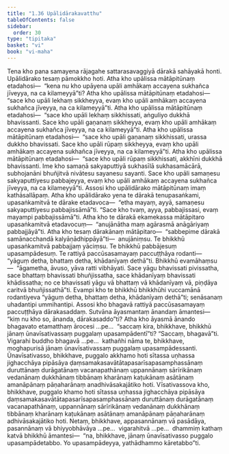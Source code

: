```yaml
---
title: "1.36 Upālidārakavatthu"
tableOfContents: false
sidebar:
  order: 30
type: "tipitaka"
basket: "vi"
book: "vi-maha"
---
```



<DynamicBreadcrumb />

<Division number="99" book="vi-maha" bookNo="3" page="108">

<Paragraph number="437" book="vi-maha">
Tena kho pana samayena rājagahe sattarasavaggiyā dārakā sahāyakā honti. Upālidārako tesaṃ pāmokkho hoti. Atha kho upālissa mātāpitūnaṃ etadahosi—  “kena nu kho upāyena upāli amhākaṃ accayena sukhañca jīveyya, na ca kilameyyā”ti? Atha kho upālissa mātāpitūnaṃ etadahosi—  “sace kho upāli lekhaṃ sikkheyya, evaṃ kho upāli amhākaṃ accayena sukhañca jīveyya, na ca kilameyyā”ti. Atha kho upālissa mātāpitūnaṃ etadahosi—  “sace kho upāli lekhaṃ sikkhissati, aṅguliyo dukkhā bhavissanti. Sace kho upāli gaṇanaṃ sikkheyya, evaṃ kho upāli amhākaṃ accayena sukhañca jīveyya, na ca kilameyyā”ti. Atha kho upālissa mātāpitūnaṃ etadahosi—  “sace kho upāli gaṇanaṃ sikkhissati, urassa dukkho bhavissati. Sace kho upāli rūpaṃ sikkheyya, evaṃ kho upāli amhākaṃ accayena sukhañca jīveyya, na ca kilameyyā”ti. Atha kho upālissa mātāpitūnaṃ etadahosi—  “sace kho upāli rūpaṃ sikkhissati, akkhīni dukkhā bhavissanti. Ime kho samaṇā sakyaputtiyā sukhasīlā sukhasamācārā, subhojanāni bhuñjitvā nivātesu sayanesu sayanti. Sace kho upāli samaṇesu sakyaputtiyesu pabbajeyya, evaṃ kho upāli amhākaṃ accayena sukhañca jīveyya, na ca kilameyyā”ti.
</Paragraph>

<Paragraph number="438" book="vi-maha">
Assosi kho upālidārako mātāpitūnaṃ imaṃ kathāsallāpaṃ. Atha kho upālidārako yena te dārakā tenupasaṅkami, upasaṅkamitvā te dārake etadavoca—  “etha mayaṃ, ayyā, samaṇesu sakyaputtiyesu pabbajissāmā”ti. “Sace kho tvaṃ, ayya, pabbajissasi, evaṃ mayampi pabbajissāmā”ti. Atha kho te dārakā ekamekassa mātāpitaro upasaṅkamitvā etadavocuṃ—  “anujānātha maṃ agārasmā anāgāriyaṃ pabbajjāyā”ti. Atha kho tesaṃ dārakānaṃ mātāpitaro—  “sabbepime dārakā samānacchandā kalyāṇādhippāyā”ti—  anujāniṃsu. Te bhikkhū upasaṅkamitvā pabbajjaṃ yāciṃsu. Te bhikkhū pabbājesuṃ upasampādesuṃ. Te rattiyā paccūsasamayaṃ paccuṭṭhāya rodanti—  “yāguṃ detha, bhattaṃ detha, khādanīyaṃ dethā”ti. Bhikkhū evamāhaṃsu—  “āgametha, āvuso, yāva ratti vibhāyati. Sace yāgu bhavissati pivissatha, sace bhattaṃ bhavissati bhuñjissatha, sace khādanīyaṃ bhavissati khādissatha; no ce bhavissati yāgu vā bhattaṃ vā khādanīyaṃ vā, piṇḍāya caritvā bhuñjissathā”ti. Evampi kho te bhikkhū bhikkhūhi vuccamānā rodantiyeva “yāguṃ detha, bhattaṃ detha, khādanīyaṃ dethā”ti; senāsanaṃ uhadantipi ummihantipi.
</Paragraph>

<Paragraph number="439" book="vi-maha">
Assosi kho bhagavā rattiyā paccūsasamayaṃ paccuṭṭhāya dārakasaddaṃ. Sutvāna āyasmantaṃ ānandaṃ āmantesi—  “kiṃ nu kho so, ānanda, dārakasaddo”ti? Atha kho āyasmā ānando bhagavato etamatthaṃ ārocesi …pe…  “saccaṃ kira, bhikkhave, bhikkhū jānaṃ ūnavīsativassaṃ puggalaṃ upasampādentī”ti? “Saccaṃ, bhagavā”ti. Vigarahi buddho bhagavā …pe…  kathañhi nāma te, bhikkhave, moghapurisā jānaṃ ūnavīsativassaṃ puggalaṃ upasampādessanti. Ūnavīsativasso, bhikkhave, puggalo akkhamo hoti sītassa uṇhassa jighacchāya pipāsāya ḍaṃsamakasavātātapasarīsapasamphassānaṃ duruttānaṃ durāgatānaṃ vacanapathānaṃ uppannānaṃ sārīrikānaṃ vedanānaṃ dukkhānaṃ tibbānaṃ kharānaṃ kaṭukānaṃ asātānaṃ amanāpānaṃ pāṇaharānaṃ anadhivāsakajātiko hoti. Vīsativassova kho, bhikkhave, puggalo khamo hoti sītassa uṇhassa jighacchāya pipāsāya ḍaṃsamakasavātātapasarīsapasamphassānaṃ duruttānaṃ durāgatānaṃ vacanapathānaṃ, uppannānaṃ sārīrikānaṃ vedanānaṃ dukkhānaṃ tibbānaṃ kharānaṃ kaṭukānaṃ asātānaṃ amanāpānaṃ pāṇaharānaṃ adhivāsakajātiko hoti. Netaṃ, bhikkhave, appasannānaṃ vā pasādāya, pasannānaṃ vā bhiyyobhāvāya …pe…  vigarahitvā …pe…  dhammiṃ kathaṃ katvā bhikkhū āmantesi—  “na, bhikkhave, jānaṃ ūnavīsativasso puggalo upasampādetabbo. Yo upasampādeyya, yathādhammo kāretabbo”ti.
</Paragraph>
</Division>